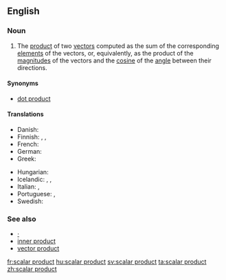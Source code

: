 ==English==
{{wikipedia}}

===Noun===
{{en-noun|sg=[[scalar]] [[product]]}}

# {{vector}} The [[product]] of two [[vector]]s computed as the sum of the corresponding [[element]]s of the vectors, or, equivalently, as the product of the [[magnitude]]s of the vectors and the [[cosine]] of the [[angle]] between their directions.

====Synonyms====
* [[dot product]]

====Translations====
{{trans-top|product of two vectors}}
* Danish: {{t|da|skalarprodukt|n}}
* Finnish: {{t-|fi|skalaaritulo}}, {{t-|fi|pistetulo}}, {{t-|fi|sisätulo}}
* French: {{t-|fr|produit scalaire|m}}
* German: {{t|de|Skalarprodukt|n}}
* Greek: {{t|el|εσωτερικό γινόμενο|n|tr=esoteriko linomeno}}
{{trans-mid}}
* Hungarian: {{t+|hu|skaláris szorzat}}
* Icelandic: {{t-|is|innfeldi|n}}, {{t|is|innra margfeldi|n}}, {{t|is|depilfeldi|n}}
* Italian: {{t|it|prodotto scalare|m}}, {{t|it|prodotto interno|m}}
* Portuguese: {{t|pt|produto escalar|m}}, {{t|pt|produto interno|m}}
* Swedish: {{t+|sv|skalärprodukt|c}}
{{trans-bottom}}

===See also===
* [[·]]
* [[inner product]]
* [[vector product]]

[[fr:scalar product]]
[[hu:scalar product]]
[[sv:scalar product]]
[[ta:scalar product]]
[[zh:scalar product]]